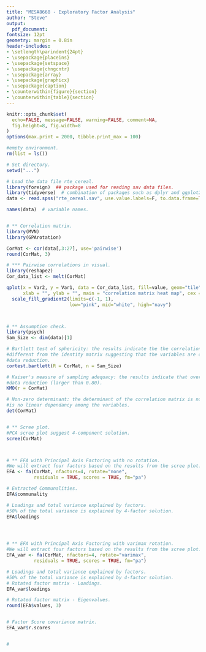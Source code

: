 ```yaml
---
title: "MESA8668 - Exploratory Factor Analysis"
author: "Steve"
output:
  pdf_document:
fontsize: 12pt
geometry: margin = 0.8in
header-includes:
- \setlength\parindent{24pt}
- \usepackage{placeins}
- \usepackage{setspace}
- \usepackage{chngcntr}
- \usepackage{array}
- \usepackage{graphicx}
- \usepackage{caption}
- \counterwithin{figure}{section}
- \counterwithin{table}{section}
---
```


```r
knitr::opts_chunk$set(
  echo=FALSE, message=FALSE, warning=FALSE, comment=NA, 
  fig.height=8, fig.width=8
)
options(max.print = 2000, tibble.print_max = 100)
```


```r
#empty environment.
rm(list = ls())

# Set directory.
setwd("...")
```




```r
# Load the data file rte_cereal.
library(foreign)  ## package used for reading sav data files.
library(tidyverse)  # combination of packages such as dplyr and ggplot2, and pipes (%>%) as used below.
data <- read.spss("rte_cereal.sav", use.value.labels=F, to.data.frame=TRUE)

names(data)  # variable names.


# ** Correlation matrix.
library(MVN)
library(GPArotation)

CorMat <- cor(data[,3:27], use='pairwise')
round(CorMat, 3)

# *** Pairwise correlations in visual.
library(reshape2)
Cor_data_list <- melt(CorMat)

qplot(x = Var2, y = Var1, data = Cor_data_list, fill=value, geom="tile",
      xlab = "", ylab = "", main = "correlation matrix heat map", cex = 0.5) +
  scale_fill_gradient2(limits=c(-1, 1),
                       low="pink", mid="white", high="navy")



# ** Assumption check.
library(psych)
Sam_Size <- dim(data)[1]

# Bartlett test of sphericity: the results indicate the the correlation matrix is significantly
#different from the identity matrix suggesting that the variables are correlated and supports
#data reduction.
cortest.bartlett(R = CorMat, n = Sam_Size)   

# Kaiser's measure of sampling adequacy: the results indicate that overall MSA is satisfactory for 
#data reduction (larger than 0.80).
KMO(r = CorMat)

# Non-zero determinant: the determinant of the correlation matrix is not zero which suggests there
#is no linear dependancy among the variables.
det(CorMat)


# ** Scree plot.
#PCA scree plot suggest 4-component solution.
scree(CorMat)



# ** EFA with Principal Axis Factoring with no rotation.
#We will extract four factors based on the results from the scree plot.
EFA <- fa(CorMat, nfactors=4, rotate="none",
          residuals = TRUE, scores = TRUE, fm="pa")

# Extracted Communalities.
EFA$communality

# Loadings and total variance explained by factors.
#50% of the total variance is explained by 4-factor solution.
EFA$loadings  




# ** EFA with Principal Axis Factoring with varimax rotation.
#We will extract four factors based on the results from the scree plot.
EFA_var <- fa(CorMat, nfactors=4, rotate="varimax",
          residuals = TRUE, scores = TRUE, fm="pa")

# Loadings and total variance explained by factors.
#50% of the total variance is explained by 4-factor solution.
# Rotated factor matrix - Loadings.
EFA_var$loadings

# Rotated factor matrix - Eigenvalues.
round(EFA$values, 3)  


# Factor Score covariance matrix.
EFA_var$r.scores


#
```

